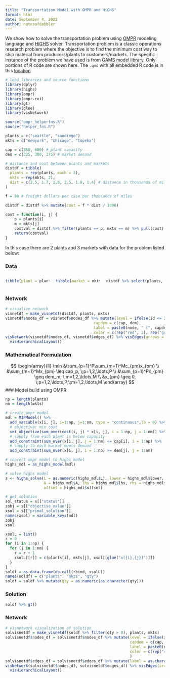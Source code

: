 ```yaml
---
title: "Transportation Model with OMPR and HiGHS"
format: html
date: September 4, 2022
author: notesofdabbler
---
```


We show how to solve the transportation problem using [OMPR](https://dirkschumacher.github.io/ompr/) modeling language and [HiGHS](https://cran.r-project.org/web/packages/highs/index.html) solver. Transportation problem is a classic operations research problem where the objective is to find the minimum cost way to ship material from producers/plants to customers/markets. The specific instance of the problem we have used is from [GAMS model library](https://www.gams.com/latest/gamslib_ml/libhtml/gamslib_trnsport.html). Only portions of R code are shown here. The `.qmd` with all embedded R code is in this [location](https://github.com/notesofdabbler/optwithR/blob/main/gms_trnsprt_ompr.qmd)

```r
# load libraries and source functions
library(dplyr)
library(highs)
library(ompr)
library(ompr.roi)
library(gt)
library(glue)
library(visNetwork)

source("ompr_helperfns.R")
source("helper_fns.R")
```

```r
plants = c("seattle", "sandiego")
mkts = c("newyork", "chicago", "topeka")

cap = c(350, 600) # plant capacity
dem = c(325, 300, 275) # market demand

# distance and cost between plants and markets
distdf = tibble(
  plants = rep(plants, each = 3),
  mkts = rep(mkts, 2),
  dist = c(2.5, 1.7, 1.8, 2.5, 1.8, 1.4) # distance in thousands of miles
)

f = 90 # freight dollars per case per thousands of miles

distdf = distdf %>% mutate(cost = f * dist / 1000)

cost = function(i, j) {
    p = plants[i]
    m = mkts[j]
    costval = distdf %>% filter(plants == p, mkts == m) %>% pull(cost)
    return(costval)
}

```

In this case there are 2 plants and 3 markets with data for the problem listed below:

::::: {.panel-tabset}

### Data

:::: {.columns}

::: {.column width="30%"}
```r
tibble(plant = plants, capacity = cap) %>% gt()
```
:::

::: {.column width="30%"}
```r
tibble(market = mkts, demand = dem) %>% gt()
```
:::

::: {.column width="40%"}
```r
distdf %>% select(plants, mkts, cost) %>% gt()
```
:::
::::

### Network

```r
# visualize network
visnetdf = make_visnetdf(distdf, plants, mkts)
visnetdf$nodes_df = visnetdf$nodes_df %>% mutate(level = ifelse(id <= 2, 1, 2),
                                       capdem = c(cap, dem),
                                       label = paste0(node, " (", capdem,")"),
                                       color = c(rep("red", 2), rep("green", 3)))
visNetwork(visnetdf$nodes_df, visnetdf$edges_df) %>% visEdges(arrows = "to") %>%
  visHierarchicalLayout()
```
:::::

::: {.panel-tabset}

### Mathematical Formulation
$$
\begin{array}{ll}
\min &\sum_{p=1}^P\sum_{m=1}^Mc_{pm}x_{pm} \\
&\sum_{m=1}^Mx_{pm} \leq cap_p, \;p=1,2,\ldots,P \\
&\sum_{p=1}^Px_{pm} \geq dem_m, \;m=1,2,\ldots,M \\
&x_{pm} \geq 0, \;p=1,2,\ldots,P;\;m=1,2,\ldots,M
\end{array}
$$
### Model build using OMPR

```r
np = length(plants)
nm = length(mkts)

# create ompr model
mdl = MIPModel() %>%
  add_variable(x[i, j], i=1:np, j=1:nm, type = "continuous",lb = 0) %>%
  # objective: min cost
  set_objective(sum_over(cost(i, j) * x[i, j], i = 1:np, j = 1:nm)) %>% 
  # supply from each plant is below capacity
  add_constraint(sum_over(x[i, j], j = 1:nm) <= cap[i], i = 1:np) %>%  
  # supply to each market meets demand
  add_constraint(sum_over(x[i, j], i = 1:np) >= dem[j], j = 1:nm)
```
:::

```r
# convert ompr model to highs model
highs_mdl = as_highs_model(mdl)

# solve highs model
s <- highs_solve(L = as.numeric(highs_mdl$L), lower = highs_mdl$lower, upper = highs_mdl$upper,
                 A = highs_mdl$A, lhs = highs_mdl$lhs, rhs = highs_mdl$rhs,
                 offset = highs_mdl$offset)

# get solution
sol_status = s[["status"]]
zobj = s[["objective_value"]]
xsol = s[["primal_solution"]]
names(xsol) = variable_keys(mdl)
zobj
xsol
```

```r
xsolL = list()
r = 0
for (i in 1:np) {
  for (j in 1:nm) {
    r = r + 1
    xsolL[[r]] = c(plants[i], mkts[j], xsol[[glue('x[{i},{j}]')]])
  }
}
soldf = as.data.frame(do.call(rbind, xsolL))
names(soldf) = c("plants", "mkts", "qty")
soldf = soldf %>% mutate(qty = as.numeric(as.character(qty)))
```

::: {.panel-tabset}

### Solution
```r
soldf %>% gt()
```

### Network
```r
# visnetwork visualization of solution
solvisnetdf = make_visnetdf(soldf %>% filter(qty > 0), plants, mkts)
solvisnetdf$nodes_df = solvisnetdf$nodes_df %>% mutate(level = ifelse(id <= 2, 1, 2),
                                                       capdem = c(cap, dem),
                                                       label = paste0(node, " (", capdem,")"),
                                                       color = c(rep("red", 2), rep("green", 3))
                                                       )
solvisnetdf$edges_df = solvisnetdf$edges_df %>% mutate(label = as.character(qty))
visNetwork(solvisnetdf$nodes_df, solvisnetdf$edges_df) %>% visEdges(arrows = "to") %>%
  visHierarchicalLayout()
```
:::

